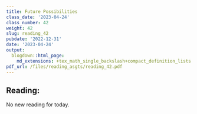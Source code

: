 ```yaml
---
title: Future Possibilities
class_date: '2023-04-24'
class_number: 42
weight: 42
slug: reading_42
pubdate: '2022-12-31'
date: '2023-04-24'
output:
  blogdown::html_page:
    md_extensions: +tex_math_single_backslash+compact_definition_lists
pdf_url: /files/reading_asgts/reading_42.pdf
---
```

## Reading:

No new reading for today.

